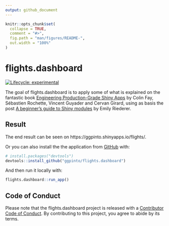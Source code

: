 ```yaml
---
output: github_document
---
```


<!-- README.md is generated from README.Rmd. Please edit that file -->

```r
knitr::opts_chunk$set(
  collapse = TRUE,
  comment = "#>",
  fig.path = "man/figures/README-",
  out.width = "100%"
)
```

# flights.dashboard

<!-- badges: start -->
[![Lifecycle: experimental](https://img.shields.io/badge/lifecycle-experimental-orange.svg)](https://lifecycle.r-lib.org/articles/stages.html#experimental)
<!-- badges: end -->

The goal of flights.dashboard is to apply some of what is explained on the fantastic book [Engineering Production-Grade Shiny Apps](https://engineering-shiny.org/) by Colin Fay, Sébastien Rochette, Vincent Guyader and Cervan Girard, using as basis the post [A beginner's guide to Shiny modules](https://emilyriederer.netlify.app/post/shiny-modules/) by Emily Riederer.

## Result

The end result can be seen on https://ggpinto.shinyapps.io/flights/.

Or you can also install the the application from [GitHub](https://github.com/) with:

```r
# install.packages("devtools")
devtools::install_github("ggpinto/flights.dashboard")
```

And then run it locally with:

```r
flights.dashboard::run_app()
```

## Code of Conduct

Please note that the flights.dashboard project is released with a [Contributor Code of Conduct](https://ggpinto.github.io/flights.dashboard/CODE_OF_CONDUCT.html). By contributing to this project, you agree to abide by its terms.
